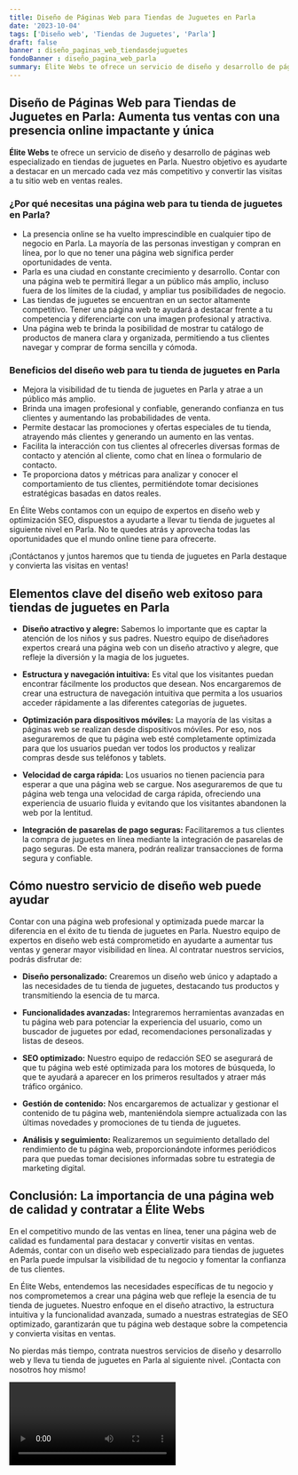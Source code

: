 ```yaml
---
title: Diseño de Páginas Web para Tiendas de Juguetes en Parla
date: '2023-10-04'
tags: ['Diseño web', 'Tiendas de Juguetes', 'Parla']
draft: false
banner : diseño_paginas_web_tiendasdejuguetes
fondoBanner : diseño_pagina_web_parla
summary: Élite Webs te ofrece un servicio de diseño y desarrollo de páginas web especializado en tiendas de juguetes en Parla. Nuestro objetivo es ayudarte a destacar en un mercado cada vez más competitivo y convertir las visitas a tu sitio web en ventas reales.
---
```


## Diseño de Páginas Web para Tiendas de Juguetes en Parla: Aumenta tus ventas con una presencia online impactante y única

**Élite Webs** te ofrece un servicio de diseño y desarrollo de páginas web especializado en tiendas de juguetes en Parla. Nuestro objetivo es ayudarte a destacar en un mercado cada vez más competitivo y convertir las visitas a tu sitio web en ventas reales.

### ¿Por qué necesitas una página web para tu tienda de juguetes en Parla?

- La presencia online se ha vuelto imprescindible en cualquier tipo de negocio en Parla. La mayoría de las personas investigan y compran en línea, por lo que no tener una página web significa perder oportunidades de venta.
- Parla es una ciudad en constante crecimiento y desarrollo. Contar con una página web te permitirá llegar a un público más amplio, incluso fuera de los límites de la ciudad, y ampliar tus posibilidades de negocio.
- Las tiendas de juguetes se encuentran en un sector altamente competitivo. Tener una página web te ayudará a destacar frente a tu competencia y diferenciarte con una imagen profesional y atractiva.
- Una página web te brinda la posibilidad de mostrar tu catálogo de productos de manera clara y organizada, permitiendo a tus clientes navegar y comprar de forma sencilla y cómoda.

### Beneficios del diseño web para tu tienda de juguetes en Parla

- Mejora la visibilidad de tu tienda de juguetes en Parla y atrae a un público más amplio.
- Brinda una imagen profesional y confiable, generando confianza en tus clientes y aumentando las probabilidades de venta.
- Permite destacar las promociones y ofertas especiales de tu tienda, atrayendo más clientes y generando un aumento en las ventas.
- Facilita la interacción con tus clientes al ofrecerles diversas formas de contacto y atención al cliente, como chat en línea o formulario de contacto.
- Te proporciona datos y métricas para analizar y conocer el comportamiento de tus clientes, permitiéndote tomar decisiones estratégicas basadas en datos reales.

En Élite Webs contamos con un equipo de expertos en diseño web y optimización SEO, dispuestos a ayudarte a llevar tu tienda de juguetes al siguiente nivel en Parla. No te quedes atrás y aprovecha todas las oportunidades que el mundo online tiene para ofrecerte.

¡Contáctanos y juntos haremos que tu tienda de juguetes en Parla destaque y convierta las visitas en ventas!

<GifSeo />

<Cta />

## Elementos clave del diseño web exitoso para tiendas de juguetes en Parla

- **Diseño atractivo y alegre:** Sabemos lo importante que es captar la atención de los niños y sus padres. Nuestro equipo de diseñadores expertos creará una página web con un diseño atractivo y alegre, que refleje la diversión y la magia de los juguetes.

- **Estructura y navegación intuitiva:** Es vital que los visitantes puedan encontrar fácilmente los productos que desean. Nos encargaremos de crear una estructura de navegación intuitiva que permita a los usuarios acceder rápidamente a las diferentes categorías de juguetes.

- **Optimización para dispositivos móviles:** La mayoría de las visitas a páginas web se realizan desde dispositivos móviles. Por eso, nos aseguraremos de que tu página web esté completamente optimizada para que los usuarios puedan ver todos los productos y realizar compras desde sus teléfonos y tablets.

- **Velocidad de carga rápida:** Los usuarios no tienen paciencia para esperar a que una página web se cargue. Nos aseguraremos de que tu página web tenga una velocidad de carga rápida, ofreciendo una experiencia de usuario fluida y evitando que los visitantes abandonen la web por la lentitud.

- **Integración de pasarelas de pago seguras:** Facilitaremos a tus clientes la compra de juguetes en línea mediante la integración de pasarelas de pago seguras. De esta manera, podrán realizar transacciones de forma segura y confiable.

## Cómo nuestro servicio de diseño web puede ayudar

Contar con una página web profesional y optimizada puede marcar la diferencia en el éxito de tu tienda de juguetes en Parla. Nuestro equipo de expertos en diseño web está comprometido en ayudarte a aumentar tus ventas y generar mayor visibilidad en línea. Al contratar nuestros servicios, podrás disfrutar de:

- **Diseño personalizado:** Crearemos un diseño web único y adaptado a las necesidades de tu tienda de juguetes, destacando tus productos y transmitiendo la esencia de tu marca.

- **Funcionalidades avanzadas:** Integraremos herramientas avanzadas en tu página web para potenciar la experiencia del usuario, como un buscador de juguetes por edad, recomendaciones personalizadas y listas de deseos.

- **SEO optimizado:** Nuestro equipo de redacción SEO se asegurará de que tu página web esté optimizada para los motores de búsqueda, lo que te ayudará a aparecer en los primeros resultados y atraer más tráfico orgánico.

- **Gestión de contenido:** Nos encargaremos de actualizar y gestionar el contenido de tu página web, manteniéndola siempre actualizada con las últimas novedades y promociones de tu tienda de juguetes.

- **Análisis y seguimiento:** Realizaremos un seguimiento detallado del rendimiento de tu página web, proporcionándote informes periódicos para que puedas tomar decisiones informadas sobre tu estrategia de marketing digital.

## Conclusión: La importancia de una página web de calidad y contratar a Élite Webs

En el competitivo mundo de las ventas en línea, tener una página web de calidad es fundamental para destacar y convertir visitas en ventas. Además, contar con un diseño web especializado para tiendas de juguetes en Parla puede impulsar la visibilidad de tu negocio y fomentar la confianza de tus clientes.

En Élite Webs, entendemos las necesidades específicas de tu negocio y nos comprometemos a crear una página web que refleje la esencia de tu tienda de juguetes. Nuestro enfoque en el diseño atractivo, la estructura intuitiva y la funcionalidad avanzada, sumado a nuestras estrategias de SEO optimizado, garantizarán que tu página web destaque sobre la competencia y convierta visitas en ventas.

No pierdas más tiempo, contrata nuestros servicios de diseño y desarrollo web y lleva tu tienda de juguetes en Parla al siguiente nivel. ¡Contacta con nosotros hoy mismo!

<Video />

<CtaBot job='Tiendas de Juguetes' city='Parla'/>

<Gmaps query='Parla+españa+maps' />